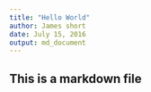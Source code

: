 ```yaml
---
title: "Hello World"
author: James short
date: July 15, 2016
output: md_document
---
```

## This is a markdown file